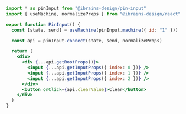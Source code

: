 ```jsx
import * as pinInput from "@ibrains-design/pin-input"
import { useMachine, normalizeProps } from "@ibrains-design/react"

export function PinInput() {
  const [state, send] = useMachine(pinInput.machine({ id: "1" }))

  const api = pinInput.connect(state, send, normalizeProps)

  return (
    <div>
      <div {...api.getRootProps()}>
        <input {...api.getInputProps({ index: 0 })} />
        <input {...api.getInputProps({ index: 1 })} />
        <input {...api.getInputProps({ index: 2 })} />
      </div>
      <button onClick={api.clearValue}>Clear</button>
    </div>
  )
}
```

